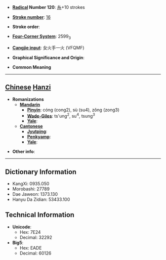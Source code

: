 * '''[[Wiktionary:Chinese radical index| Radical]] Number 120''': [[Wiktionary:Chinese radical index 糸|糸]]+10 strokes

* '''[[Wiktionary:Chinese total strokes index|Stroke number]]''': [[Wiktionary:Chinese total strokes index 16|16]]

* '''Stroke order''': 

* '''[[Wiktionary:Chinese four corner index|Four-Corner System]]''': 2599<sub>3</sub>

* '''[[Wiktionary:Chinese Cangjie index|Cangjie input]]''': 女火手一火 (VFQMF)

* '''Graphical Significance and Origin''': 

* '''Common Meaning'''

----

== [[Chinese]] [[Hanzi]] ==

* '''Romanizations'''
** '''[[Mandarin]]'''
*** '''[[Pinyin]]''': cóng (cong2), sù (su4), zǒng (zong3)
*** '''[[Wade-Giles]]''': ts'ung<sup>2</sup>, su<sup>4</sup>, tsung<sup>3</sup>
*** '''[[Yale]]''': 
** '''[[Cantonese]]'''
*** '''[[Jyutping]]''':
*** '''[[Penkyamp]]''': 
*** '''[[Yale]]''': 

* '''Other info''': 

----

== Dictionary Information ==

* KangXi: 0935.050
* Morobashi: 27789
* Dae Jaweon: 1373.130
* Hanyu Da Zidian: 53433.100

== Technical Information ==

* '''Unicode''':
** Hex: 7E24
** Decimal: 32292
* '''Big5''':
** Hex: EADE
** Decimal: 60126